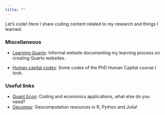 ```yaml
---
title: ""
---
```


Let's code! Here I share coding content related to my research and things I learned. 

<!-- One of my favorite things to do! - you should know if you read my [Personal](me.qmd) stuff. -->

### Miscellaneous
* [Learning Quarto](https://angelofgdsantos.github.io/learn_quarto/): Informal website documenting my learning process on creating Quarto websites.

* [Human capital codes](https://angelofgdsantos.github.io/human-capital/md/intro.html): Some codes of the PhD Human Capital course I took.

### Useful links
* [Quant Econ](https://quantecon.org): Coding and economics applications, what else do you need? 
* [Gecompx](https://geocompx.org): Geocomputation resources in R, Python and Julia!

